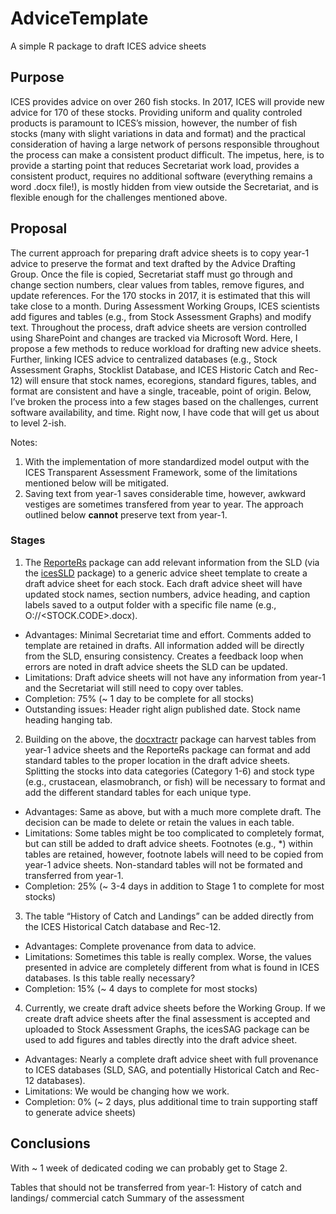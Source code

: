 # AdviceTemplate
A simple R package to draft ICES advice sheets

## Purpose
ICES provides advice on over 260 fish stocks. In 2017, ICES will provide new advice for 170 of these stocks. Providing uniform and quality controled products is paramount to ICES's mission, however, the number of fish stocks (many with slight variations in data and format) and the practical consideration of having a large network of persons responsible throughout the process can make a consistent product difficult. The impetus, here, is to provide a starting point that reduces Secretariat work load, provides a consistent product, requires no additional software (everything remains a word .docx file!), is mostly hidden from view outside the Secretariat, and is flexible enough for the challenges mentioned above.

## Proposal
The current approach for preparing draft advice sheets is to copy year-1 advice to preserve the format and text drafted by the Advice Drafting Group. Once the file is copied, Secretariat staff must go through and change section numbers, clear values from tables, remove figures, and update references. For the 170 stocks in 2017, it is estimated that this will take close to a month. During Assessment Working Groups, ICES scientists add figures and tables (e.g., from Stock Assessment Graphs) and modify text. Throughout the process, draft advice sheets are version controlled using SharePoint and changes are tracked via Microsoft Word. Here, I propose a few methods to reduce workload for drafting new advice sheets. Further, linking ICES advice to centralized databases (e.g., Stock Assessment Graphs, Stocklist Database, and ICES Historic Catch and Rec-12) will ensure that stock names, ecoregions, standard figures, tables, and format are consistent and have a single, traceable, point of origin. Below, I've broken the process into a few stages based on the challenges, current software availability, and time. Right now, I have code that will get us about to level 2-ish.

Notes:

1. With the implementation of more standardized model output with the ICES Transparent Assessment Framework, some of the limitations mentioned below will be mitigated. 
2. Saving text from year-1 saves considerable time, however, awkward vestiges are sometimes transfered from year to year. The approach outlined below **cannot** preserve text from year-1. 

### Stages
1. The [ReporteRs](https://cran.r-project.org/web/packages/ReporteRs/index.html) package can add relevant information from the SLD (via the [icesSLD](https://github.com/ices-tools-prod/icesSLD) package) to a generic advice sheet template to create a draft advice sheet for each stock. Each draft advice sheet will have updated stock names, section numbers, advice heading, and caption labels saved to a output folder with a specific file name (e.g., O:/<book_number>/<STOCK.CODE>.docx).
* Advantages: Minimal Secretariat time and effort. Comments added to template are retained in drafts. All information added will be directly from the SLD, ensuring consistency. Creates a feedback loop when errors are noted in draft advice sheets the SLD can be updated.
* Limitations: Draft advice sheets will not have any information from year-1 and the Secretariat will still need to copy over tables. 
* Completion: 75% (~ 1 day to be complete for all stocks)
* Outstanding issues: Header right align published date. Stock name heading hanging tab.

2. Building on the above, the [docxtractr](https://cran.r-project.org/web/packages/docxtractr/index.html) package can harvest tables from year-1 advice sheets and the ReporteRs package can format and add standard tables to the proper location in the draft advice sheets. Splitting the stocks into data categories (Category 1-6) and stock type (e.g., crustacean, elasmobranch, or fish) will be necessary to format and add the different standard tables for each unique type.
* Advantages: Same as above, but with a much more complete draft. The decision can be made to delete or retain the values in each table.
* Limitations: Some tables might be too complicated to completely format, but can still be added to draft advice sheets. Footnotes (e.g., *) within tables are retained, however, footnote labels will need to be copied from year-1 advice sheets. Non-standard tables will not be formated and transferred from year-1.
* Completion: 25% (~ 3-4 days in addition to Stage 1 to complete for most stocks)

3. The table "History of Catch and Landings" can be added directly from the ICES Historical Catch database and Rec-12.  
* Advantages: Complete provenance from data to advice. 
* Limitations: Sometimes this table is really complex. Worse, the values presented in advice are completely different from what is found in ICES databases. Is this table really necessary?
* Completion: 15% (~ 4 days to complete for most stocks)

4. Currently, we create draft advice sheets before the Working Group. If we create draft advice sheets after the final assessment is accepted and uploaded to Stock Assessment Graphs, the icesSAG package can be used to add figures and tables directly into the draft advice sheet.
* Advantages: Nearly a complete draft advice sheet with full provenance to ICES databases (SLD, SAG, and potentially Historical Catch and Rec-12 databases).
* Limitations: We would be changing how we work.
* Completion: 0% (~ 2 days, plus additional time to train supporting staff to generate advice sheets)

## Conclusions
With ~ 1 week of dedicated coding we can probably get to Stage 2.


Tables that should not be transferred from year-1:
History of catch and landings/ commercial catch
Summary of the assessment
